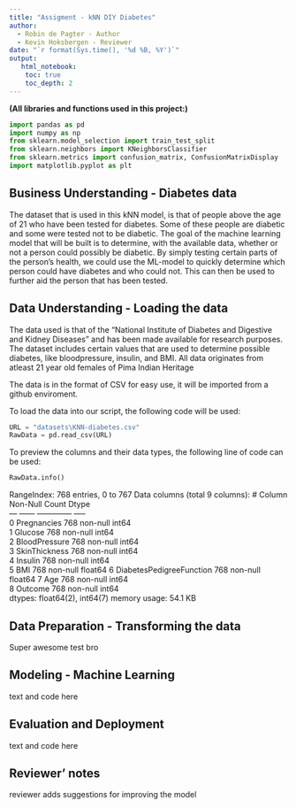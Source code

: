 ```yaml
---
title: "Assigment - kNN DIY Diabetes"
author:
  - Robin de Pagter - Author
  - Kevin Hoksbergen - Reviewer
date: "`r format(Sys.time(), '%d %B, %Y')`"
output:
   html_notebook:
    toc: true
    toc_depth: 2
---
```


**(All libraries and functions used in this project:)**
```python
import pandas as pd
import numpy as np
from sklearn.model_selection import train_test_split
from sklearn.neighbors import KNeighborsClassifier
from sklearn.metrics import confusion_matrix, ConfusionMatrixDisplay
import matplotlib.pyplot as plt
```


## Business Understanding - Diabetes data
The dataset that is used in this kNN model, is that of people above the age of 21 who have been tested for diabetes. Some of these people are diabetic and some were tested not to be diabetic. The goal of the machine learning model that will be built is to determine, with the available data, whether or not a person could possibly be diabetic. By simply testing certain parts of the person's health, we could use the ML-model to quickly determine which person could have diabetes and who could not. This can then be used to further aid the person that has been tested.

## Data Understanding - Loading the data
The data used is that of the "National Institute of Diabetes and Digestive and Kidney Diseases" and has been made available for research purposes. The dataset includes certain values that are used to determine possible diabetes, like bloodpressure, insulin, and BMI. All data originates from atleast 21 year old females of Pima Indian Heritage

The data is in the format of CSV for easy use, it will be imported from a github enviroment.

To load the data into our script, the following code will be used:

```python
URL = "datasets\KNN-diabetes.csv"
RawData = pd.read_csv(URL)
```

To preview the columns and their data types, the following line of code can be used:

```python
RawData.info()
```

RangeIndex: 768 entries, 0 to 767
Data columns (total 9 columns):
 #   Column                    Non-Null Count  Dtype  
---  ------                    --------------  -----  
 0   Pregnancies               768 non-null    int64  
 1   Glucose                   768 non-null    int64  
 2   BloodPressure             768 non-null    int64  
 3   SkinThickness             768 non-null    int64  
 4   Insulin                   768 non-null    int64  
 5   BMI                       768 non-null    float64
 6   DiabetesPedigreeFunction  768 non-null    float64
 7   Age                       768 non-null    int64  
 8   Outcome                   768 non-null    int64  
dtypes: float64(2), int64(7)
memory usage: 54.1 KB

## Data Preparation - Transforming the data
Super awesome test bro

## Modeling - Machine Learning
text and code here

## Evaluation and Deployment
text and code here

## Reviewer' notes
reviewer adds suggestions for improving the model